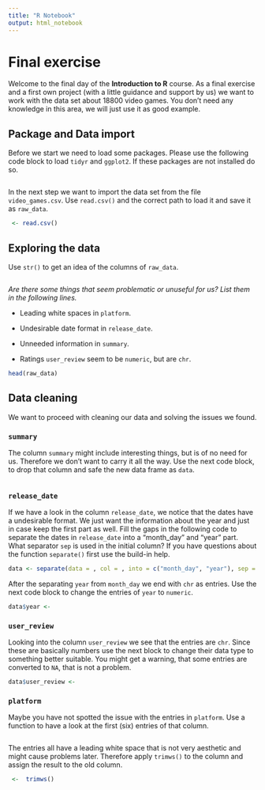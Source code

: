 ```yaml
---
title: "R Notebook"
output: html_notebook
---
```


# Final exercise

Welcome to the final day of the **Introduction to R** course. As a final exercise and a first own project (with a little guidance and support by us) we want to work with the data set about 18800 video games. You don't need any knowledge in this area, we will just use it as good example.

## Package and Data import

Before we start we need to load some packages. Please use the following code block to load `tidyr` and `ggplot2`. If these packages are not installed do so.

```r


```

In the next step we want to import the data set from the file `video_games.csv`. Use `read.csv()` and the correct path to load it and save it as `raw_data`.

```r
 <- read.csv()
```

## Exploring the data

Use `str()` to get an idea of the columns of `raw_data`.

```r


```

*Are there some things that seem problematic or unuseful for us? List them in the following lines.*

-   Leading white spaces in `platform`.

-   Undesirable date format in `release_date`.

-   Unneeded information in `summary`.

-   Ratings `user_review` seem to be `numeric`, but are `chr`.

```r
head(raw_data)
```

## Data cleaning

We want to proceed with cleaning our data and solving the issues we found.

### `summary`

The column `summary` might include interesting things, but is of no need for us. Therefore we don't want to carry it all the way. Use the next code block, to drop that column and safe the new data frame as `data`.

```r

```

### `release_date`

If we have a look in the column `release_date`, we notice that the dates have a undesirable format. We just want the information about the year and just in case keep the first part as well. Fill the gaps in the following code to separate the dates in `release_date` into a "month_day" and "year" part. What separator `sep` is used in the initial column? If you have questions about the function `separate()` first use the build-in help.

```r
data <- separate(data = , col = , into = c("month_day", "year"), sep = )
```

After the separating `year` from `month_day` we end with `chr` as entries. Use the next code block to change the entries of `year` to `numeric`.

```r
data$year <- 
```

### `user_review`

Looking into the column `user_review` we see that the entries are `chr`. Since these are basically numbers use the next block to change their data type to something better suitable. You might get a warning, that some entries are converted to `NA`, that is not a problem.

```r
data$user_review <- 
```

### `platform`

Maybe you have not spotted the issue with the entries in `platform`. Use a function to have a look at the first (six) entries of that column.

```r


```

The entries all have a leading white space that is not very aesthetic and might cause problems later. Therefore apply `trimws()` to the column and assign the result to the old column.

```r
 <-  trimws()
```
